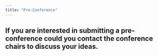 ```yaml
---
title: "Pre-Conference"
---
```


## If you are interested in submitting a pre-conference could you contact the conference chairs to discuss your ideas.
